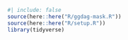 ```r
#| include: false
source(here::here("R/ggdag-mask.R"))
source(here::here("R/setup.R"))
library(tidyverse)
```
